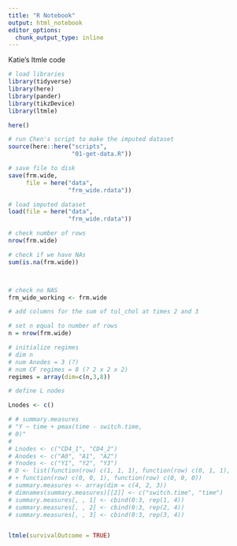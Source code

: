 ```yaml
---
title: "R Notebook"
output: html_notebook
editor_options: 
  chunk_output_type: inline
---
```


Katie's ltmle code

```r

# load libraries
library(tidyverse)
library(here)
library(pander)
library(tikzDevice)
library(ltmle)

```


```r

here()

# run Chen's script to make the imputed dataset
source(here::here("scripts", 
                  "01-get-data.R"))

# save file to disk
save(frm.wide, 
     file = here("data", 
                 "frm_wide.rdata"))

```


```r

# load imputed dataset
load(file = here("data", 
                 "frm_wide.rdata"))

# check number of rows
nrow(frm.wide)

# check if we have NAs
sum(is.na(frm.wide))




```


```r

# check no NAS
frm_wide_working <- frm.wide

# add columns for the sum of tol_chol at times 2 and 3

# set n equal to number of rows
n = nrow(frm.wide)

# initialize regimes 
# dim n 
# num Anodes = 3 (?)
# num CF regimes = 8 (? 2 x 2 x 2)
regimes = array(dim=c(n,3,8))

# define L nodes

Lnodes <- c()

# # summary.measures
# "Y ~ time + pmax(time - switch.time,
# 0)"
# 
# Lnodes <- c("CD4_1", "CD4_2")
# Anodes <- c("A0", "A1", "A2")
# Ynodes <- c("Y1", "Y2", "Y3")
# D <- list(function(row) c(1, 1, 1), function(row) c(0, 1, 1),
# + function(row) c(0, 0, 1), function(row) c(0, 0, 0))
# summary.measures <- array(dim = c(4, 2, 3))
# dimnames(summary.measures)[[2]] <- c("switch.time", "time")
# summary.measures[, , 1] <- cbind(0:3, rep(1, 4))
# summary.measures[, , 2] <- cbind(0:3, rep(2, 4))
# summary.measures[, , 3] <- cbind(0:3, rep(3, 4))


ltmle(survivalOutcome = TRUE)


```
